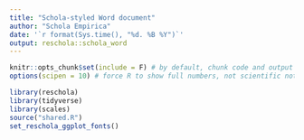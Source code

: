 ```yaml
---
title: "Schola-styled Word document"
author: "Schola Empirica"
date: '`r format(Sys.time(), "%d. %B %Y")`'
output: reschola::schola_word
---
```


```r
knitr::opts_chunk$set(include = F) # by default, chunk code and output is hidden
options(scipen = 10) # force R to show full numbers, not scientific notation

library(reschola)
library(tidyverse)
library(scales)
source("shared.R")
set_reschola_ggplot_fonts()
```

```r

```

\newpage



